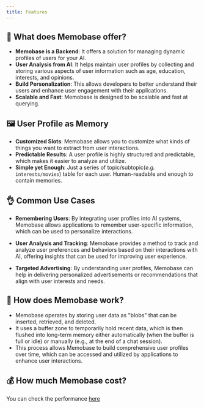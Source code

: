 ```yaml
---
title: Features
---
```


## 🚀 What does Memobase offer?
- **Memobase is a Backend**: It offers a solution for managing dynamic profiles of users for your AI. 
- **User Analysis from AI**: It helps maintain user profiles by collecting and storing various aspects of user information such as age, education, interests, and opinions. 
- **Build Personalization**: This allows developers to better understand their users and enhance user engagement with their applications.
- **Scalable and Fast**: Memobase is designed to be scalable and fast at querying.

## 🖼️ User Profile as Memory
- **Customized Slots**: Memobase allows you to customize what kinds of things you want to extract from user interactions.
- **Predictable Results**: A user profile is highly structured and predictable, which makes it easier to analyze and utilize.
- **Simple yet Enough**: Just a series of topic/subtopic(*e.g.* `interests/movies`) table for each user. Human-readable and enough to contain memories.

## 👌 Common Use Cases
- **Remembering Users**: By integrating user profiles into AI systems, Memobase allows applications to remember user-specific information, which can be used to personalize interactions.

- **User Analysis and Tracking**: Memobase provides a method to track and analyze user preferences and behaviors based on their interactions with AI, offering insights that can be used for improving user experience.

- **Targeted Advertising**: By understanding user profiles, Memobase can help in delivering personalized advertisements or recommendations that align with user interests and needs.

## 🤔 How does Memobase work?
- Memobase operates by storing user data as "blobs" that can be inserted, retrieved, and deleted. 
- It uses a buffer zone to temporarily hold recent data, which is then flushed into long-term memory either automatically (when the buffer is full or idle) or manually (e.g., at the end of a chat session). 
- This process allows Memobase to build comprehensive user profiles over time, which can be accessed and utilized by applications to enhance user interactions.

## 💰 How much Memobase cost?
You can check the performance [here](/cost)
